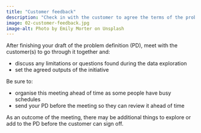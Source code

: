 ```yaml
---
title: "Customer feedback"
description: "Check in with the customer to agree the terms of the problem definition and gain further understanding of the problem."
image: 02-customer-feedback.jpg
image-alt: Photo by Emily Morter on Unsplash
---
```


After finishing your draft of the problem definition (PD), meet with the customer(s) to go through it together and:

- discuss any limitations or questions found during the data exploration
- set the agreed outputs of the initiative

Be sure to:

- organise this meeting ahead of time as some people have busy schedules
- send your PD before the meeting so they can review it ahead of time

As an outcome of the meeting, there may be additional things to explore or add to the PD before the customer can sign off.

